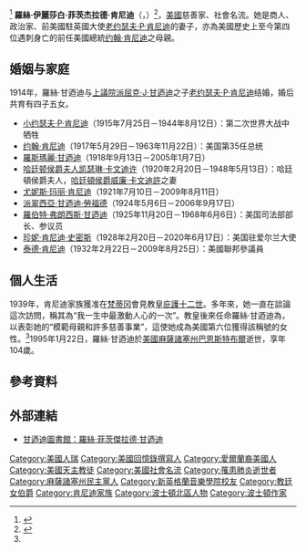 {{Infobox person
| name = 羅絲·甘迺迪
| honorific_suffix = {{link-en|Countess of the Holy Roman Church|Papal nobility|女伯爵}}閣下<br> ''HE'' Countess of the Holy Roman Church
| image = Rose Kennedy 1967.JPG
| sex = 女
| birth_date = 1890年7月22日
| birth_place = {{USA}}[[麻薩諸塞州|麻薩諸塞州]][[波士頓|波士頓]]
| death_date = {{death date and age|df=yes|1995|1|22|1890|7|22}}
| death_place = {{USA}}[[麻薩諸塞州|麻薩諸塞州]][[巴恩斯特布爾_(麻薩諸塞州)|巴恩斯特布爾]]
| known_for = [[约翰·肯尼迪|约翰·肯尼迪]]之母親
| party = [[民主党_(美国)|民主黨]]
| alma_mater   = [[新英格蘭音樂學院|新英格蘭音樂學院]]
| spouse = {{marriage|[[老约瑟夫·P·肯尼迪|老约瑟夫·P·肯尼迪]]|1914|1969|reason=夫逝}}
| children = [[小約瑟夫·P·甘迺迪|小約瑟夫·P·甘迺迪]]<br>[[約翰·F·甘迺迪|約翰·F·甘迺迪]]<br>[[羅伯特·F·甘迺迪|羅伯特·F·甘迺迪]]<br>[[泰德·甘迺迪|泰德·甘迺迪]]···
| title = 女伯爵
| religion = [[羅馬天主教|羅馬天主教]]
}}
{{link-en|Countess of the Holy See|Papal nobility|女伯爵}}<ref name="女伯爵">{{cite web|title=Rose Fitzgerald Kennedy: A Life to Remember|url=https://www.nps.gov/articles/000/rose-fitzgerald-kennedy-a-life-to-remember.htm|publisher=U.S. National Park Service|access-date=2021-12-24}}</ref> '''羅絲·伊麗莎白·菲茨杰拉德·肯尼迪'''（'''{{lang-en|Rose Elizabeth Fitzgerald Kennedy}}'''，{{bd|1890年|7月22日|1995年|1月22日}}）<ref>{{cite web|title=ROSE FITZGERALD KENNEDY|url=https://www.jfklibrary.org/learn/about-jfk/the-kennedy-family/rose-fitzgerald-kennedy|publisher=JFK Library|access-date=2021-12-24}}</ref>，[[美國|美國]]慈善家、社會名流。她是商人、政治家、前美國駐英國大使[[老约瑟夫·P·肯尼迪|老约瑟夫·P·肯尼迪]]的妻子，亦為美國歷史上至今第四位遇刺身亡的前任美國總統[[约翰·肯尼迪|约翰·肯尼迪]]之母親。

== 婚姻与家庭 ==
1914年，羅絲·甘迺迪与[[上議院|上議院]][[派屈克·J·甘迺迪|派屈克·J·甘迺迪]]之子[[老约瑟夫·P·肯尼迪|老约瑟夫·P·肯尼迪]]结婚，婚后共育有四子五女。
*[[小约瑟夫·P·肯尼迪|小约瑟夫·P·肯尼迪]]（1915年7月25日－1944年8月12日）：第二次世界大战中牺牲
*[[约翰·肯尼迪|约翰·肯尼迪]]（1917年5月29日－1963年11月22日）：美国第35任总统
*[[羅斯瑪麗·甘迺迪|羅斯瑪麗·甘迺迪]]（1918年9月13日－2005年1月7日）
*[[哈廷顿侯爵夫人凯瑟琳·卡文迪许|哈廷顿侯爵夫人凯瑟琳·卡文迪许]]（1920年2月20日－1948年5月13日）：哈廷頓侯爵夫人，[[哈廷頓侯爵威廉·卡文迪許|哈廷頓侯爵威廉·卡文迪許]]之妻
*[[尤妮斯·玛丽·肯尼迪|尤妮斯·玛丽·肯尼迪]]（1921年7月10日－2009年8月11日）
*[[派翠西亞·甘迺迪·勞福德|派翠西亞·甘迺迪·勞福德]]（1924年5月6日－2006年9月17日）
*[[羅伯特·弗朗西斯·甘迺迪|羅伯特·弗朗西斯·甘迺迪]]（1925年11月20日－1968年6月6日）：美国司法部部长、参议员
*[[珍妮·肯尼迪·史密斯|珍妮·肯尼迪·史密斯]]（1928年2月20日－2020年6月17日）：美国驻爱尔兰大使
*[[泰德·肯尼迪|泰德·肯尼迪]]（1932年2月22日－2009年8月25日）：美國聯邦參議員

== 個人生活 ==
1939年，肯尼迪家族獲准在[[梵蒂冈|梵蒂冈]]會見教皇[[庇護十二世|庇護十二世]]。多年來，她一直在談論這次訪問，稱其為“我一生中最激動人心的一次”。教皇後來任命羅絲·甘迺迪為{{link-en|Countess of the Holy See|Papal nobility|女伯爵}}，以表彰她的“模範母親和許多慈善事業”，這使她成為美國第六位獲得該稱號的女性。<ref name="女伯爵"/>1995年1月22日，羅絲·甘迺迪於[[美國|美國]][[麻薩諸塞州|麻薩諸塞州]][[巴恩斯特布尔_(马萨诸塞州)|巴恩斯特布爾]]逝世，享年104歲。

==參考資料==
{{reflist}}

==外部連結==
{{commons category}}
*[https://www.jfklibrary.org/jfk/the-kennedy-family/rose-fitzgerald-kennedy.aspx 甘迺迪圖書館：羅絲·菲茨傑拉德·甘迺迪]  

{{肯尼迪家族}}
{{DEFAULTSORT:Kennedy, Rose Fitzgerald}}
[[Category:美國人瑞|Category:美國人瑞]]
[[Category:美國回憶錄撰寫人|Category:美國回憶錄撰寫人]]
[[Category:愛爾蘭裔美國人|Category:愛爾蘭裔美國人]]
[[Category:美國天主教徒|Category:美國天主教徒]]
[[Category:美國社會名流|Category:美國社會名流]]
[[Category:罹患肺炎逝世者|Category:罹患肺炎逝世者]]
[[Category:麻薩諸塞州民主黨人|Category:麻薩諸塞州民主黨人]]
[[Category:新英格蘭音樂學院校友|Category:新英格蘭音樂學院校友]]
[[Category:教廷女伯爵|Category:教廷女伯爵]]
[[Category:肯尼迪家族|Category:肯尼迪家族]]
[[Category:波士頓北區人物|Category:波士頓北區人物]]
[[Category:波士頓作家|Category:波士頓作家]]